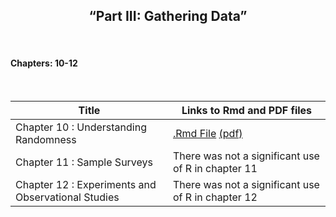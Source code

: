 <h2>
<center>
"Part III: Gathering Data"
</center>
</h2>


</br>
<h4><right>Chapters: 10-12</right></h4>
</br>

Title  | Links to Rmd and PDF files
------------- | -------------
Chapter 10 : Understanding Randomness | <a href='files/Chapter10.Rmd'>.Rmd File</a> <a href='files/Chapter10.pdf'>(pdf)</a>
Chapter 11 : Sample Surveys | There was not a significant use of R in chapter 11
Chapter 12 : Experiments and Observational Studies | There was not a significant use of R in chapter 12


